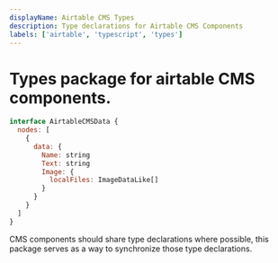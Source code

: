 ```yaml
---
displayName: Airtable CMS Types
description: Type declarations for Airtable CMS Components
labels: ['airtable', 'typescript', 'types']
---
```


# Types package for airtable CMS components.

```js
interface AirtableCMSData {
  nodes: [
    {
      data: {
        Name: string
        Text: string
        Image: {
          localFiles: ImageDataLike[]
        }
      }
    }
  ]
}
```

CMS components should share type declarations where possible, this package serves as a way to synchronize those type declarations.
